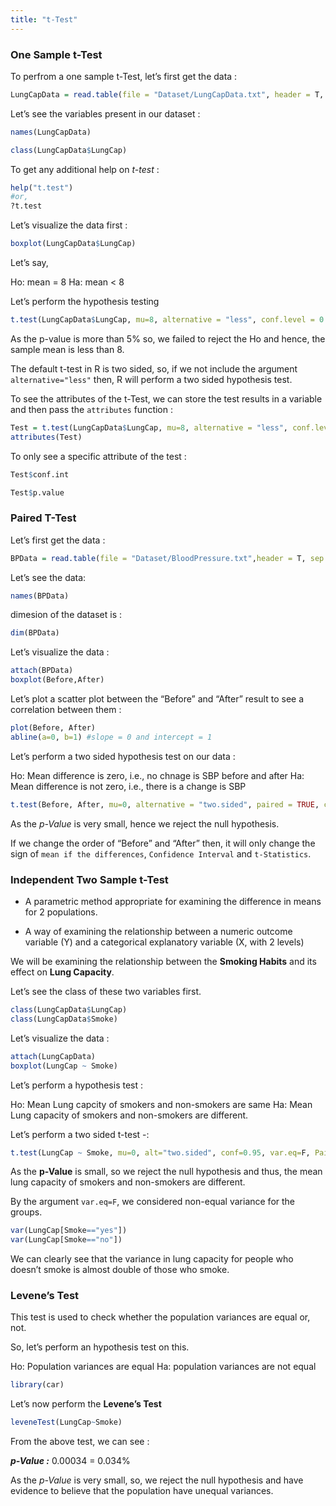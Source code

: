 ```yaml
---
title: "t-Test"
---
```



### One Sample t-Test

To perfrom a one sample t-Test, let's first get the data :

```r
LungCapData = read.table(file = "Dataset/LungCapData.txt", header = T, sep = "\t")
```

Let's see the variables present in our dataset :

```r
names(LungCapData)
```

```r
class(LungCapData$LungCap)
```

To get any additional help on *t-test* :

```r
help("t.test")
#or,
?t.test
```

Let's visualize the data first :

```r
boxplot(LungCapData$LungCap)
```

Let's say,

Ho:  mean = 8
Ha: mean < 8

Let's perform the hypothesis testing

```r
t.test(LungCapData$LungCap, mu=8, alternative = "less", conf.level = 0.95)
```
As the p-value is more than 5% so, we failed to reject the Ho and hence, the sample mean is less than 8.

The default t-test in R is two sided, so, if we not include the argument `alternative="less"` then, R will perform a two sided hypothesis test.

To see the attributes of the t-Test, we can store the test results in a variable and then pass the `attributes` function :

```r
Test = t.test(LungCapData$LungCap, mu=8, alternative = "less", conf.level = 0.95)
attributes(Test)
```

To only see a specific attribute of the test :

```r
Test$conf.int
```

```r
Test$p.value
```

### Paired T-Test

Let's first get the data :

```r

BPData = read.table(file = "Dataset/BloodPressure.txt",header = T, sep = "\t")

```

Let's see the data:

```r
names(BPData)
```
dimesion of the dataset is :

```r
dim(BPData)
```

Let's visualize the data :

```r
attach(BPData)
boxplot(Before,After)
```

Let's plot a scatter plot between the "Before" and "After" result to see a correlation between them :

```r
plot(Before, After)
abline(a=0, b=1) #slope = 0 and intercept = 1
```

Let's perform a two sided hypothesis test on our data :

Ho: Mean difference is zero, i.e., no chnage is SBP before and after
Ha: Mean difference is not zero, i.e., there is a change is SBP

```r
t.test(Before, After, mu=0, alternative = "two.sided", paired = TRUE, conf.level = 0.99)
```
As the *p-Value* is very small, hence we reject the null hypothesis.

If we change the order of "Before" and "After" then, it will only change the sign of `mean if the differences`, `Confidence Interval` and `t-Statistics`.

### Independent Two Sample t-Test

- A parametric method appropriate for examining the difference in means for 2 populations.

- A way of examining the relationship between a numeric outcome variable (Y) and a categorical explanatory variable (X, with 2 levels)

We will be examining the relationship between the **Smoking Habits** and its effect on **Lung Capacity**.

Let's see the class of these two variables first.

```r
class(LungCapData$LungCap)
class(LungCapData$Smoke)
```
Let's visualize the data :

```r
attach(LungCapData)
boxplot(LungCap ~ Smoke)
```

Let's perform a hypothesis test :

Ho: Mean Lung capcity of smokers and non-smokers are same
Ha: Mean Lung capacity of smokers and non-smokers are different.

Let's perform a two sided t-test -:

```r
t.test(LungCap ~ Smoke, mu=0, alt="two.sided", conf=0.95, var.eq=F, Paired=F )
```

As the **p-Value** is small, so we reject the null hypothesis and thus, the mean lung capacity of smokers and non-smokers are different.

By the argument `var.eq=F`, we considered non-equal variance for the groups.

```r

var(LungCap[Smoke=="yes"])
var(LungCap[Smoke=="no"])
```
We can clearly see that the variance in lung capacity for people who doesn't smoke is almost double of those who smoke.

### Levene's Test

This test is used to check whether the population variances are equal or, not.

So, let's perform an hypothesis test on this.

Ho: Population variances are equal
Ha: population variances are not equal

```r
library(car)
```

Let's now perform the **Levene's Test**

```r
leveneTest(LungCap~Smoke)
```

From the above test, we can see :

***p-Value :*** 0.00034 = 0.034%

As the *p-Value* is very small, so, we reject the null hypothesis and have evidence to believe that the population have unequal variances.














